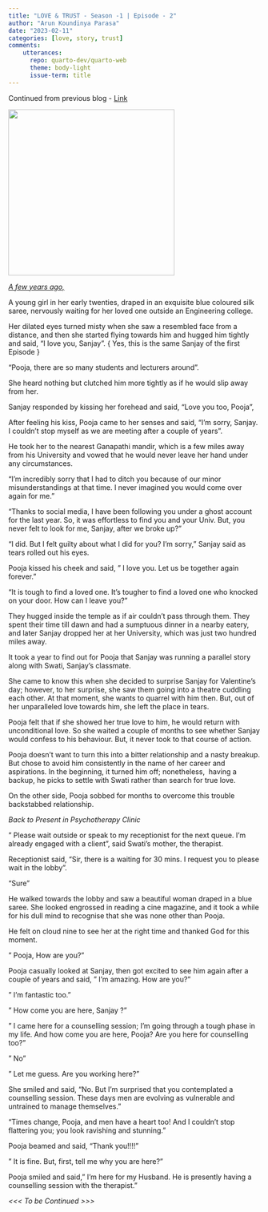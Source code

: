 ```yaml
---
title: "LOVE & TRUST - Season -1 | Episode - 2"
author: "Arun Koundinya Parasa"
date: "2023-02-11"
categories: [love, story, trust]
comments:
    utterances: 
      repo: quarto-dev/quarto-web
      theme: body-light
      issue-term: title
---
```


Continued from previous blog - [Link](https://arunkoundinya.github.io/CanvassAndAnalyze/posts/Love_n_Trust_Season1_Episode2){.uri}

![](image.png){fig-align="center" width="332"}

[*A few years ago,*]{.underline}

A young girl in her early twenties, draped in an exquisite blue coloured silk saree, nervously waiting for her loved one outside an Engineering college. 

Her dilated eyes turned misty when she saw a resembled face from a distance, and then she started flying towards him and hugged him tightly and said, "I love you, Sanjay". { Yes, this is the same Sanjay of the first Episode }

"Pooja, there are so many students and lecturers around".

She heard nothing but clutched him more tightly as if he would slip away from her. 

Sanjay responded by kissing her forehead and said, "Love you too, Pooja",

After feeling his kiss, Pooja came to her senses and said, "I'm sorry, Sanjay. I couldn't stop myself as we are meeting after a couple of years".

He took her to the nearest Ganapathi mandir, which is a few miles away from his University and vowed that he would never leave her hand under any circumstances.

"I'm incredibly sorry that I had to ditch you because of our minor misunderstandings at that time. I never imagined you would come over again for me. "

"Thanks to social media, I have been following you under a ghost account for the last year. So, it was effortless to find you and your Univ. But, you never felt to look for me, Sanjay, after we broke up?"

"I did. But I felt guilty about what I did for you? I'm sorry," Sanjay said as tears rolled out his eyes.

Pooja kissed his cheek and said, " I love you. Let us be together again forever."

"It is tough to find a loved one. It's tougher to find a loved one who knocked on your door. How can I leave you?"

They hugged inside the temple as if air couldn't pass through them. They spent their time till dawn and had a sumptuous dinner in a nearby eatery, and later Sanjay dropped her at her University, which was just two hundred miles away.

It took a year to find out for Pooja that Sanjay was running a parallel story along with Swati, Sanjay's classmate.

She came to know this when she decided to surprise Sanjay for Valentine's day; however, to her surprise, she saw them going into a theatre cuddling each other. At that moment, she wants to quarrel with him then. But, out of her unparalleled love towards him, she left the place in tears.

Pooja felt that if she showed her true love to him, he would return with unconditional love. So she waited a couple of months to see whether Sanjay would confess to his behaviour. But, it never took to that course of action.

Pooja doesn't want to turn this into a bitter relationship and a nasty breakup. But chose to avoid him consistently in the name of her career and aspirations. In the beginning, it turned him off; nonetheless,  having a backup, he picks to settle with Swati rather than search for true love.

On the other side, Pooja sobbed for months to overcome this trouble backstabbed relationship.

*Back to Present in Psychotherapy Clinic*

" Please wait outside or speak to my receptionist for the next queue. I'm already engaged with a client", said Swati's mother, the therapist.

Receptionist said, "Sir, there is a waiting for 30 mins. I request you to please wait in the lobby".

"Sure"

He walked towards the lobby and saw a beautiful woman draped in a blue saree. She looked engrossed in reading a cine magazine, and it took a while for his dull mind to recognise that she was none other than Pooja. 

He felt on cloud nine to see her at the right time and thanked God for this moment. 

" Pooja, How are you?"

Pooja casually looked at Sanjay, then got excited to see him again after a couple of years and said, " I'm amazing. How are you?"

" I'm fantastic too."

" How come you are here, Sanjay ?"

" I came here for a counselling session; I'm going through a tough phase in my life. And how come you are here, Pooja? Are you here for counselling too?"

" No"

" Let me guess. Are you working here?"

She smiled and said, "No. But I'm surprised that you contemplated a counselling session. These days men are evolving as vulnerable and untrained to manage themselves."

"Times change, Pooja, and men have a heart too! And I couldn't stop flattering you; you look ravishing and stunning."

Pooja beamed and said, "Thank you!!!!"

" It is fine. But, first, tell me why you are here?"

Pooja smiled and said," I'm here for my Husband. He is presently having a counselling session with the therapist."

*\<\<\< To be Continued \>\>\>*